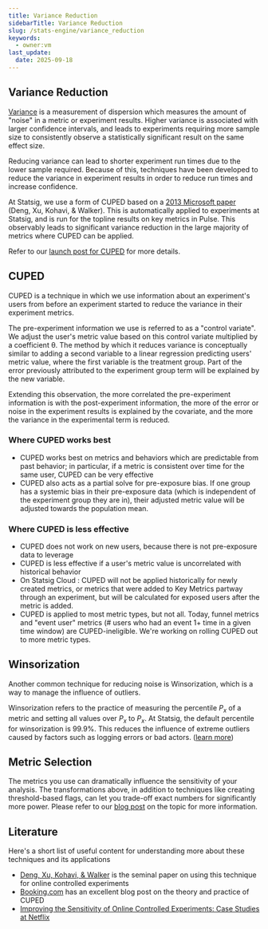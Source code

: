 ```yaml
---
title: Variance Reduction
sidebarTitle: Variance Reduction
slug: /stats-engine/variance_reduction
keywords:
  - owner:vm
last_update:
  date: 2025-09-18
---
```


## Variance Reduction

[Variance](/stats-engine/variance) is a measurement of dispersion which measures the amount of "noise" in a metric or experiment results. Higher variance is associated with larger confidence intervals, and leads to experiments requiring more sample size to consistently observe a statistically significant result on the same effect size.

Reducing variance can lead to shorter experiment run times due to the lower sample required. Because of this, techniques have been developed to reduce the variance in experiment results in order to reduce run times and increase confidence.

At Statsig, we use a form of CUPED based on a [2013 Microsoft paper](https://www.exp-platform.com/Documents/2013-02-CUPED-ImprovingSensitivityOfControlledExperiments.pdf) (Deng, Xu, Kohavi, & Walker). This is automatically applied to experiments at Statsig, and is run for the topline results on key metrics in Pulse. This observably leads to significant variance reduction in the large majority of metrics where CUPED can be applied.

Refer to our [launch post for CUPED](https://blog.statsig.com/cuped-on-statsig-d57f23122d0e) for more details.

## CUPED

CUPED is a technique in which we use information about an experiment's users from before an experiment started to reduce the variance in their experiment metrics.

The pre-experiment information we use is referred to as a "control variate". We adjust the user's metric value based on this control variate multiplied by a coefficient θ. The method by which it reduces variance is conceptually similar to adding a second variable to a linear regression predicting users' metric value, where the first variable is the treatment group. Part of the error previously attributed to the experiment group term will be explained by the new variable.

Extending this observation, the more correlated the pre-experiment information is with the post-experiment information, the more of the error or noise in the experiment results is explained by the covariate, and the more the variance in the experimental term is reduced.

### Where CUPED works best

- CUPED works best on metrics and behaviors which are predictable from past behavior; in particular, if a metric is consistent over time for the same user, CUPED can be very effective
- CUPED also acts as a partial solve for pre-exposure bias. If one group has a systemic bias in their pre-exposure data (which is independent of the experiment group they are in), their adjusted metric value will be adjusted towards the population mean.

### Where CUPED is less effective

- CUPED does not work on new users, because there is not pre-exposure data to leverage
- CUPED is less effective if a user's metric value is uncorrelated with historical behavior
- On Statsig Cloud : CUPED will not be applied historically for newly created metrics, or metrics that were added to Key Metrics partway through an experiment, but will be calculated for exposed users after the metric is added.
- CUPED is applied to most metric types, but not all. Today, funnel metrics and "event user" metrics (# users who had an event 1+ time in a given time window) are CUPED-ineligible. We're working on rolling CUPED out to more metric types.

## Winsorization

Another common technique for reducing noise is Winsorization, which is a way to manage the influence of outliers.

Winsorization refers to the practice of measuring the percentile _P<sub>x</sub>_ of a metric and setting all values over _P<sub>x</sub>_ to _P<sub>x</sub>_. At Statsig, the default percentile for winsorization is 99.9%. This reduces the influence of extreme outliers caused by factors such as logging errors or bad actors. ([learn more](https://docs.statsig.com/stats-engine/methodologies/winsorization/))

## Metric Selection

The metrics you use can dramatically influence the sensitivity of your analysis. The transformations above, in addition to techniques like creating threshold-based flags, can let you trade-off exact numbers for significantly more power. Please refer to our [blog post](https://www.statsig.com/blog/understanding-and-reducing-variance-and-standard-deviation) on the topic for more information.

## Literature

Here's a short list of useful content for understanding more about these techniques and its applications

- [Deng, Xu, Kohavi, & Walker](https://exp-platform.com/Documents/2013-02-CUPED-ImprovingSensitivityOfControlledExperiments.pdf) is the seminal paper on using this technique for online controlled experiments
- [Booking.com](https://booking.ai/how-booking-com-increases-the-power-of-online-experiments-with-cuped-995d186fff1d) has an excellent blog post on the theory and practice of CUPED
- [Improving the Sensitivity of Online Controlled Experiments: Case Studies at Netflix](https://www.kdd.org/kdd2016/papers/files/adp0945-xieA.pdf)
